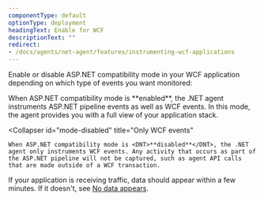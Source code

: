 ```yaml
---
componentType: default
optionType: deployment
headingText: Enable for WCF
descriptionText: ""
redirect:
- /docs/agents/net-agent/features/instrumenting-wcf-applications  
---
```


Enable or disable ASP.NET compatibility mode in your WCF application depending on which type of events you want monitored:

<CollapserGroup>
  <Collapser
    id="mode-enabled"
    title="ASP.NET pipeline events and WCF events"
  >
    When ASP.NET compatibility mode is <DNT>**enabled**</DNT>, the .NET agent instruments ASP.NET pipeline events as well as WCF events. In this mode, the agent provides you with a full view of your application stack.
  </Collapser>

  <Collapser
    id="mode-disabled"
    title="Only WCF events"
  >
    When ASP.NET compatibility mode is <DNT>**disabled**</DNT>, the .NET agent only instruments WCF events. Any activity that occurs as part of the ASP.NET pipeline will not be captured, such as agent API calls that are made outside of a WCF transaction.
  </Collapser>
</CollapserGroup>

If your application is receiving traffic, data should appear within a few minutes. If it doesn't, see [No data appears](/docs/agents/net-agent/troubleshooting/no-data-appears-net).
